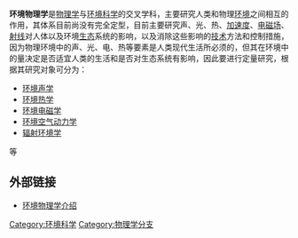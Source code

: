 {{Notability Unreferenced|time=2022-05-31T07:22:24+00:00}}
{{noteTA
|G1=Physics
}}
'''环境物理学'''是[[物理学|物理学]]与[[环境科学|环境科学]]的交叉学科，主要研究人类和物理[[环境|环境]]之间相互的作用，其体系目前尚没有完全定型，目前主要研究声、光、热、[[加速度|加速度]]、[[电磁场|电磁场]]、[[射线|射线]]对人体以及环境[[生态|生态]]系统的影响，以及消除这些影响的[[技术|技术]]方法和控制措施，因为物理环境中的声、光、电、热等要素是人类现代生活所必须的，但其在环境中的量决定是否适宜人类的生活和是否对生态系统有影响，因此要进行定量研究，根据其研究对象可分为：

*[[环境声学|环境声学]]
*[[环境热学|环境热学]]
*[[环境电磁学|环境电磁学]]
*[[环境空气动力学|环境空气动力学]]
*[[辐射环境学|辐射环境学]]
等

== 外部链接 ==
*[http://www.ikepu.com/geography/environment/environoment_branch/environoment_physics_total.htm 环境物理学介绍] {{Wayback|url=http://www.ikepu.com/geography/environment/environoment_branch/environoment_physics_total.htm |date=20081120051711 }}

[[Category:环境科学|Category:环境科学]]
[[Category:物理学分支|Category:物理学分支]]